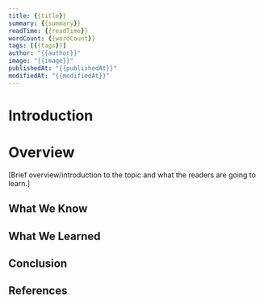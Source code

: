 ```yaml
---
title: {{title}}
summary: {{summary}}
readTime: {{readTime}}
wordCount: {{wordCount}}
tags: [{{tags}}]
author: "{{author}}"
image: "{{image}}"
publishedAt: "{{publishedAt}}"
modifiedAt: "{{modifiedAt}}"
---
```


# Introduction

# Overview

[Brief overview/introduction to the topic and what the readers are going to learn.]

## What We Know

## What We Learned 

## Conclusion

## References
